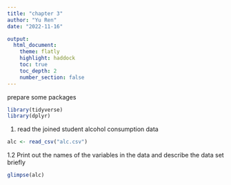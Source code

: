 ```yaml
---
title: "chapter 3"
author: "Yu Ren"
date: "2022-11-16"

output: 
  html_document:
    theme: flatly
    highlight: haddock
    toc: true
    toc_depth: 2
    number_section: false
---
```

prepare some packages
```r
library(tidyverse)
library(dplyr)
```

1. read the joined student alcohol consumption data
```r
alc <- read_csv("alc.csv")
```
1.2 Print out the names of the variables in the data and describe the data set briefly
```r
glimpse(alc)
```








